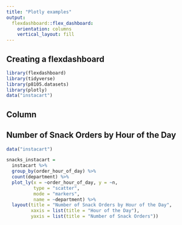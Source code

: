 ```yaml
---
title: "Plotly examples"
output: 
  flexdashboard::flex_dashboard:
    orientation: columns
    vertical_layout: fill
---
```



## Creating a flexdashboard
```r
library(flexdashboard)
library(tidyverse)
library(p8105.datasets)
library(plotly)
data("instacart")
```

Column {data-width=650}
-----------------------------------------------------------------------

## Number of Snack Orders by Hour of the Day
```r
data("instacart")

snacks_instacart =
  instacart %>%
  group_by(order_hour_of_day) %>%
  count(department) %>%
  plot_ly(x = ~order_hour_of_day, y = ~n,
          type = "scatter",
          mode = "markers",
          name = ~department) %>%
  layout(title = "Number of Snack Orders by Hour of the Day",
         xaxis = list(title = "Hour of the Day"),
         yaxis = list(title = "Number of Snack Orders"))
```











